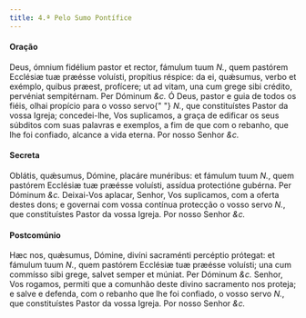 ```yaml
---
title: 4.ª Pelo Sumo Pontífice
---
```


#### Oração

<div class="grid grid-cols-2 gap-5">
  <span class="text-justify">
    Deus, ómnium fidélium pastor et rector, fámulum tuum <em>N.</em>, quem
    pastórem Ecclésiæ tuæ præésse voluísti, propítius réspice: da ei, quǽsumus,
    verbo et exémplo, quibus præest, profícere; ut ad vitam, una cum grege sibi
    crédito, pervéniat sempitérnam. Per Dóminum <em>&c.</em>
  </span>
  <span class="text-justify">
    Ó Deus, pastor e guia de todos os fiéis, olhai propício para o vosso servo{" "}
    <em>N.</em>, que constituístes Pastor da vossa Igreja; concedei-lhe, Vos
    suplicamos, a graça de edificar os seus súbditos com suas palavras e
    exemplos, a fim de que com o rebanho, que lhe foi confiado, alcance a vida
    eterna. Por nosso Senhor <em>&c.</em>
  </span>
</div>

#### Secreta

<div class="grid grid-cols-2 gap-5">
  <span class="text-justify">
    Oblátis, quǽsumus, Dómine, placáre munéribus: et fámulum tuum <em>N.</em>,
    quem pastórem Ecclésiæ tuæ præésse voluísti, assídua protectióne gubérna.
    Per Dóminum <em>&c.</em>
  </span>
  <span class="text-justify">
    Deixai-Vos aplacar, Senhor, Vos suplicamos, com a oferta destes dons; e
    governai com vossa contínua protecção o vosso servo <em>N.</em>, que
    constituístes Pastor da vossa Igreja. Por nosso Senhor <em>&c.</em>
  </span>
</div>

#### Postcomúnio

<div class="grid grid-cols-2 gap-5">
  <span class="text-justify">
    Hæc nos, quǽsumus, Dómine, divíni sacraménti percéptio prótegat: et fámulum
    tuum <em>N.</em>, quem pastórem Ecclésiæ tuæ præésse voluísti; una cum
    commísso sibi grege, salvet semper et múniat. Per Dóminum <em>&c.</em>
  </span>
  <span class="text-justify">
    Senhor, Vos rogamos, permiti que a comunhão deste divino sacramento nos
    proteja; e salve e defenda, com o rebanho que lhe foi confiado, o vosso
    servo <em>N.</em>, que constituístes Pastor da vossa Igreja. Por nosso
    Senhor <em>&c.</em>
  </span>
</div>
